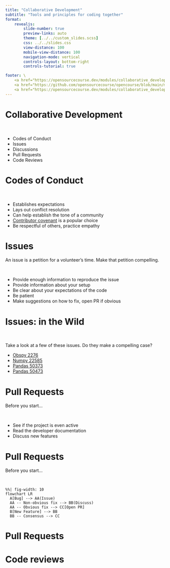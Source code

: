 ```yaml
---
title: "Collaborative Development"
subtitle: "Tools and principles for coding together"
format:
    revealjs:
        slide-number: true
        preview-links: auto
        theme: [../../custom_slides.scss]
        css: ../../slides.css
        view-distance: 100
        mobile-view-distance: 100
        navigation-mode: vertical
        controls-layout: bottom-right
        controls-tutorial: true

footer: \
    <a href="https://opensourcecourse.dev/modules/collaborative_development/overview.html">overview</a> /\
    <a href="https://github.com/opensourcecourse/opencourse/blob/main/modules/collaborative_development/slides.qmd">source</a> /\
    <a href="https://opensourcecourse.dev/modules/collaborative_development/exercises.html">exercises</a>
---
```



# Collaborative Development

<br>

- Codes of Conduct
- Issues
- Discussions
- Pull Requests
- Code Reviews




# Codes of Conduct

<br>

- Establishes expectations
- Lays out conflict resolution
- Can help establish the tone of a community
- [Contributor covenant](https://www.contributor-covenant.org/) is a popular choice
- Be respectful of others, practice empathy


# Issues

An issue is a petition for a volunteer's time.
Make that petition compelling.

<br>

- Provide enough information to reproduce the issue
- Provide information about your setup
- Be clear about your expectations of the code
- Be patient
- Make suggestions on how to fix, open PR if obvious


# Issues: in the Wild

<br>

Take a look at a few of these issues. Do they make a compelling case? 

- [Obspy 2276](https://github.com/obspy/obspy/issues/2276)
- [Numpy 22585](https://github.com/numpy/numpy/issues/22585)
- [Pandas 50373](https://github.com/pandas-dev/pandas/issues/50373) 
- [Pandas 50473](https://github.com/pandas-dev/pandas/issues/50473)


# Pull Requests
Before you start...

<br>

:::{.incremental}
- See if the project is even active
- Read the developer documentation
- Discuss new features
:::


# Pull Requests
Before you start...

<br>

```mermaid
%%| fig-width: 10
flowchart LR
  A[Bug] --> AA(Issue)
  AA -- Non-obvious fix --> BB(Discuss) 
  AA -- Obvious fix --> CC[Open PR]  
  B[New Feature] --> BB
  BB -- Consensus --> CC
```



# Pull Requests


# Code reviews

